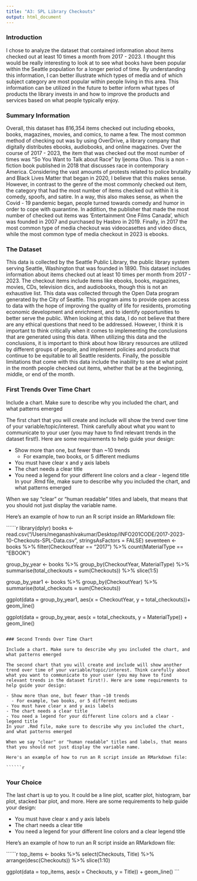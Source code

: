 ```yaml
---
title: "A3: SPL Library Checkouts"
output: html_document
---
```


### Introduction

I chose to analyze the dataset that contained information about items checked out at least 10 times a month from 2017 - 2023. I thought this would be really interesting to look at to see what books have been popular within the Seattle population for a longer period of time. By understanding this information, I can better illustrate which types of media and of which subject category are most popular within people living in this area. This information can be utilized in the future to better inform what types of products the library invests in and how to improve the products and services based on what people typically enjoy.  

### Summary Information

Overall, this dataset has 816,354  items checked out including ebooks, books, magazines, movies, and comics, to name a few. The most common method of checking out was by using OverDrive, a library company that digitally distributes ebooks, audiobooks, and online magazines. Over the course of 2017 - 2023, the item that was checked out the most number of times was "So You Want to Talk about Race" by Ijeoma Oluo. This is a non - fiction book published in 2018 that discusses race in contemporary America. Considering the vast amounts of protests related to police brutality and Black Lives Matter that began in 2020, I believe that this makes sense. However, in contrast to the genre of the most commonly checked out item, the category that had the most number of items checked out within it is comedy, spoofs, and satire. In a way, this also makes sense, as when the Covid - 19 pandemic began, people turned towards comedy and humor in order to cope with quarantine. In addition, the publisher that made the most number of checked out items was 'Entertainment One Films Canada', which was founded in 2007 and purchased by Hasbro in 2019. Finally, in 2017 the most common type of media checkout was videocasettes and video discs, while the most common type of media checkout in 2023 is ebooks. 

### The Dataset

This data is collected by the Seattle Public Library, the public library system serving Seattle, Washington that was founded in 1890. This dataset includes information about items checked out at least 10 times per month from 2017 - 2023. The checkout items include items like ebooks, books, magazines, movies, CDs, television dics, and audiobooks, though this is not an exhaustive list. This data was collected through the Open Data program generated by the City of Seattle. This program aims to provide open access to data with the hope of improving the quality of life for residents, promoting economic development and enrichment, and to identify opportunities to better serve the public. When looking at this data, I do not believe that there are any ethical questions that need to be addressed. However, I think it is important to think critically when it comes to implementing the conclusions that are generated using this data. When utilizing this data and the conclusions, it is important to think about how library resources are utilized by different groups of people, and implement policies and products that continue to be equitable to all Seattle residents. Finally, the possible limitations that come with this data include the inability to see at what point in the month people checked out items, whether that be at the beginning, middle, or end of the month. 

### First Trends Over Time Chart

Include a chart. Make sure to describe why you included the chart, and what patterns emerged

The first chart that you will create and include will show the trend over time of your variable/topic/interest. Think carefully about what you want to communicate to your user (you may have to find relevant trends in the dataset first!). Here are some requirements to help guide your design:

- Show more than one, but fewer than ~10 trends
  - For example, two books, or 5 different mediums
- You must have clear x and y axis labels
- The chart needs a clear title 
- You need a legend for your different line colors and a clear - legend title
In your .Rmd file, make sure to describe why you included the chart, and what patterns emerged

When we say "clear" or "human readable" titles and labels, that means that you should not just display the variable name.

Here's an example of how to run an R script inside an RMarkdown file:

``````r
library(dplyr)
books <- read.csv("/Users/meganashivakumar/Desktop/INFO201CODE/2017-2023-10-Checkouts-SPL-Data.csv", stringsAsFactors = FALSE)
seventeen <- books %>% 
  filter(CheckoutYear == "2017") %>% 
  count(MaterialType == "EBOOK")

group_by_year <- books %>% 
  group_by(CheckoutYear, MaterialType) %>% 
  summarise(total_checkouts = sum(Checkouts)) %>% 
  slice(1:5)

group_by_year1 <- books %>% 
  group_by(CheckoutYear) %>% 
  summarise(total_checkouts = sum(Checkouts))

ggplot(data = group_by_year1, aes(x = CheckoutYear, y = total_checkouts))+
    geom_line()

ggplot(data = group_by_year, aes(x = total_checkouts, y = MaterialType)) + 
  geom_line()
```

### Second Trends Over Time Chart

Include a chart. Make sure to describe why you included the chart, and what patterns emerged

The second chart that you will create and include will show another trend over time of your variable/topic/interest. Think carefully about what you want to communicate to your user (you may have to find relevant trends in the dataset first!). Here are some requirements to help guide your design:

- Show more than one, but fewer than ~10 trends
  - For example, two books, or 5 different mediums
- You must have clear x and y axis labels
- The chart needs a clear title 
- You need a legend for your different line colors and a clear - legend title
In your .Rmd file, make sure to describe why you included the chart, and what patterns emerged

When we say "clear" or "human readable" titles and labels, that means that you should not just display the variable name.

Here's an example of how to run an R script inside an RMarkdown file:

``````r
```

### Your Choice

The last chart is up to you. It could be a line plot, scatter plot, histogram, bar plot, stacked bar plot, and more. Here are some requirements to help guide your design:

- You must have clear x and y axis labels
- The chart needs a clear title 
- You need a legend for your different line colors and a clear legend title

Here's an example of how to run an R script inside an RMarkdown file:

``````r
top_items <- books %>% 
  select(Checkouts, Title) %>% 
  arrange(desc(Checkouts)) %>%
  slice(1:10)

ggplot(data = top_items, aes(x = Checkouts, y = Title)) + 
  geom_line()
```


